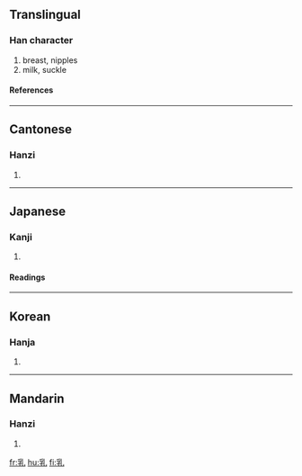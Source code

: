 ==Translingual==
===Han character===
{{Han char|rad=乙|as=07|sn=8|four=2241<sub>0</sub>|canj=月木山 (BDU)}}
# breast, nipples
# milk, suckle
====References====
{{Han ref|kx=0084.170|dkj=00190|dj=0171.220|hdz=10055.040|uh=4E73|ud=20083|bh=A8C5|bd=43205}}
----
==Cantonese==
===Hanzi===
{{yue-hanzi|jyut=|y=yu5}}
# {{defn|Cantonese}}
----
==Japanese==
===Kanji===
{{ja-kanji|grade=6|rs=乙07}}
# {{defn|Japanese}}
====Readings====
{{ja-readings|on=[[にゅう]] (nyū)|kun=[[ちち]] (chichi), [[ち]] (chi)}}
----
==Korean==
===Hanja===
{{ko-hanja|hangeul=유|rv=yu|mr=yu}}
# {{defn|Korean}}
----
==Mandarin==
===Hanzi===
{{cmn-hanzi|pin=[[rǔ]] (ru3)|wg=ju<sup>3</sup>}}
# {{defn|Mandarin}}

[[fr:乳]]
[[hu:乳]]
[[fi:乳]]